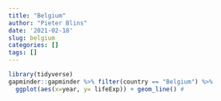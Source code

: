 ```yaml
---
title: "Belgium"
author: "Pieter Blins"
date: '2021-02-18'
slug: belgium
categories: []
tags: []
---
```



```r
library(tidyverse)
gapminder::gapminder %>% filter(country == "Belgium") %>% 
  ggplot(aes(x=year, y= lifeExp)) + geom_line() #
```